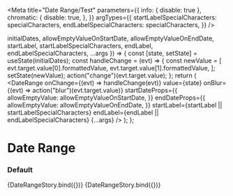 

<Meta
  title="Date Range/Test"
  parameters={{
    info: { disable: true },
    chromatic: {
      disable: true,
    },
  }}
  argTypes={{
    startLabelSpecialCharacters: specialCharacters,
    endLabelSpecialCharacters: specialCharacters,
  }}
/>

  initialDates,
  allowEmptyValueOnStartDate,
  allowEmptyValueOnEndDate,
  startLabel,
  startLabelSpecialCharacters,
  endLabel,
  endLabelSpecialCharacters,
  ...args
}) => {
  const [state, setState] = useState(initialDates);
  const handleChange = (evt) => {
    const newValue = [
      evt.target.value[0].formattedValue,
      evt.target.value[1].formattedValue,
    ];
    setState(newValue);
    action("change")(evt.target.value);
  };
  return (
    <DateRange
      onChange={(evt) => handleChange(evt)}
      value={state}
      onBlur={(evt) => action("blur")(evt.target.value)}
      startDateProps={{
        allowEmptyValue: allowEmptyValueOnStartDate,
      }}
      endDateProps={{
        allowEmptyValue: allowEmptyValueOnEndDate,
      }}
      startLabel={startLabel || startLabelSpecialCharacters}
      endLabel={endLabel || endLabelSpecialCharacters}
      {...args}
    />
  );
};

# Date Range

### Default

<Canvas>
  <Story
    name="default"
    args={{
      initialDates: ["2016-10-01", "2016-10-30"],
      startLabel: "",
      endLabel: "",
      allowEmptyValueOnStartDate: undefined,
      allowEmptyValueOnEndDate: undefined,
      labelsInline: false,
      startLabelSpecialCharacters: undefined,
      endLabelSpecialCharacters: undefined,
    }}
  >
    {DateRangeStory.bind({})}
  </Story>
</Canvas>

<Canvas>
  <Story
    name="is controlled with dates initially empty"
    args={{
      initialDates: ["", ""],
      startLabel: "Start",
      endLabel: "End",
      allowEmptyValueOnStartDate: true,
      allowEmptyValueOnEndDate: true,
      labelsInline: false,
      startLabelSpecialCharacters: undefined,
      endLabelSpecialCharacters: undefined,
    }}
  >
    {DateRangeStory.bind({})}
  </Story>
</Canvas>
